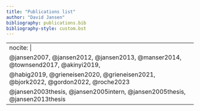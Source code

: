 ---
title: "Publications list"
author: "David Jansen"
bibliography: publications.bib
bibliography-style: custom.bst
---

---
nocite: |
  @jansen2007, @jansen2012, @jansen2013, @manser2014, @townsend2017, @akinyi2019,
  @habig2019, @grieneisen2020, @grieneisen2021, @bjork2022, @gordon2022, @roche2023
  @jansen2003thesis, @jansen2005intern, @jansen2005thesis, @jansen2013thesis
---
